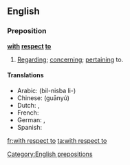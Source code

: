 ==English==

===Preposition===
'''[[with]] [[respect]] [[to]]'''

# [[regarding|Regarding]]; [[concerning]]; [[pertaining]] to.

====Translations====
* Arabic: {{t|ar|بالنسبة ل|sc=Arab}} (bil-nisba li-)
* Chinese: {{t|cmn|关于|sc=Hani|xs=Mandarin}} (guānyú)
* Dutch: {{t-|nl|ten opzichte van}}, {{t-|nl|met betrekking tot}}
* French: {{t|fr|quant à}}
* German: {{t|de|in Bezug auf}}, {{t+|de|bezüglich}}
* Spanish: {{t|fr|en cuanto a}}
[[Category:English prepositions]]

[[fr:with respect to]]
[[ta:with respect to]]